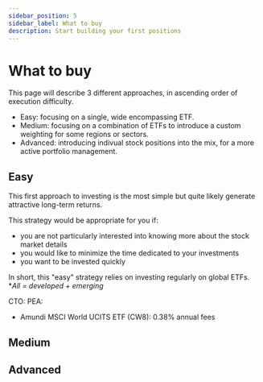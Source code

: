```yaml
---
sidebar_position: 5
sidebar_label: What to buy
description: Start building your first positions
---
```



# What to buy

This page will describe 3 different approaches, in ascending order of execution difficulty.
- Easy: focusing on a single, wide encompassing ETF.
- Medium: focusing on a combination of ETFs to introduce a custom weighting for some regions or sectors.
- Advanced: introducing indivual stock positions into the mix, for a more active portfolio management.

## Easy

This first approach to investing is the most simple but quite likely generate attractive long-term returns.

This strategy would be appropriate for you if:
- you are not particularly interested into knowing more about the stock market details
- you would like to minimize the time dedicated to your investments
- you want to be invested quickly

In short, this "easy" strategy relies on investing regularly on global ETFs. 
**All = developed + emerging*

CTO:
PEA: 
- Amundi MSCI World UCITS ETF (CW8): 0.38% annual fees

## Medium

## Advanced

<BuyMeACoffee />
